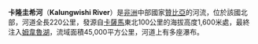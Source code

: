 '''卡隆圭希河'''（'''Kalungwishi River'''）是[[非洲|非洲]]中部國家[[贊比亞|贊比亞]]的河流，位於該國北部，河道全長220公里，發源自[[卡薩馬|卡薩馬]]東北100公里的海拔高度1,600米處，最終注入[[姆韋魯湖|姆韋魯湖]]，流域面積45,000平方公里，河道上有多座瀑布。

{{Coord|9|31|30|S|29|22|00|E|region:ZM_type:river|display=title}}
{{贊比亞河流}}
{{DEFAULTSORT:Kalungwishi}}


{{Zambia-stub}}